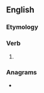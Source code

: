 ==English==

===Etymology===
{{suffix|en|enlarge|eth|nocat=1}}

===Verb===
{{head|en|verb form}}

# {{en-archaic third-person singular of|enlarge}}

===Anagrams===
* {{anagrams|en|a=aeeghlnrt|Engelhart|Englehart}}